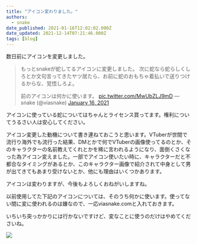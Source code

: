 ```yaml
---
title: "アイコン変わりました。"
authors:
  - snake
date_published: 2021-01-16T12:02:02.000Z
date_updated: 2021-12-14T07:21:46.000Z
tags: [blog]
---
```


数日前にアイコンを変更しました。

> もっとsnakeが蛇してるアイコンに変更しました。
> 次に蛇なら蛇らしくしろとか文句言ってきたヤツ居たら、お前に蛇のおもちゃ着払いで送りつけるからな、覚悟しろよ。
> 
> 前のアイコンは何かに使います。 [pic.twitter.com/MwUbZLJ9mD](https://t.co/MwUbZLJ9mD)
> &mdash; snake (@viasnake) [January 16, 2021](https://twitter.com/viasnake/status/1350408402485198852?ref_src=twsrc%5Etfw)

アイコンに使っている蛇についてはちゃんとライセンス買ってます。権利についてうるさい人は安心してください。

アイコン変更した動機について書き連ねておこうと思います。VTuberが世間で流行り海外でも流行った結果、DMとかで何でVTuberの画像使ってるのとか、そのキャラクターの名前教えてくれとかを稀に言われるようになり、面倒くさくなった為アイコン変えました。一部でアイコン使いたい時に、キャラクターだと不都合なタイミングがあるとか、このキャラクター画像で紹介されて中身として男が出てきてもあまり受けないとか、他にも理由はいくつかあります。

アイコンは変わりますが、今後もよろしくおねがいしますね。

以前使用してた下記のアイコンについては、そのうち何かに使います。使ってない間に変に使われるのは嫌なので、一応viasnake.comと入れておきます。

いちいち突っかかりには行かないですけど、変なことに使うのだけはやめてくださいね。

![](https://i.imgur.com/U2QAFS4.jpg)
